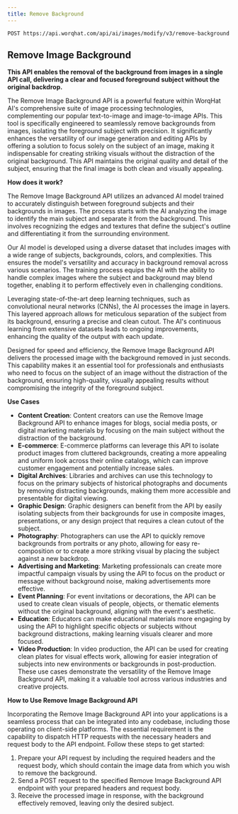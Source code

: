 ```yaml
---
title: Remove Background
---
```

`POST https://api.worqhat.com/api/ai/images/modify/v3/remove-background`

## Remove Image Background
**This API enables the removal of the background from images in a single API call, delivering a clear and focused foreground subject without the original backdrop.**

The Remove Image Background API is a powerful feature within WorqHat AI's comprehensive suite of image processing technologies, complementing our popular text-to-image and image-to-image APIs. This tool is specifically engineered to seamlessly remove backgrounds from images, isolating the foreground subject with precision. It significantly enhances the versatility of our image generation and editing APIs by offering a solution to focus solely on the subject of an image, making it indispensable for creating striking visuals without the distraction of the original background. This API maintains the original quality and detail of the subject, ensuring that the final image is both clean and visually appealing.

**How does it work?**

The Remove Image Background API utilizes an advanced AI model trained to accurately distinguish between foreground subjects and their backgrounds in images. The process starts with the AI analyzing the image to identify the main subject and separate it from the background. This involves recognizing the edges and textures that define the subject's outline and differentiating it from the surrounding environment.

Our AI model is developed using a diverse dataset that includes images with a wide range of subjects, backgrounds, colors, and complexities. This ensures the model's versatility and accuracy in background removal across various scenarios. The training process equips the AI with the ability to handle complex images where the subject and background may blend together, enabling it to perform effectively even in challenging conditions.

Leveraging state-of-the-art deep learning techniques, such as convolutional neural networks (CNNs), the AI processes the image in layers. This layered approach allows for meticulous separation of the subject from its background, ensuring a precise and clean cutout. The AI's continuous learning from extensive datasets leads to ongoing improvements, enhancing the quality of the output with each update.

Designed for speed and efficiency, the Remove Image Background API delivers the processed image with the background removed in just seconds. This capability makes it an essential tool for professionals and enthusiasts who need to focus on the subject of an image without the distraction of the background, ensuring high-quality, visually appealing results without compromising the integrity of the foreground subject.

**Use Cases**

- **Content Creation**: Content creators can use the Remove Image Background API to enhance images for blogs, social media posts, or digital marketing materials by focusing on the main subject without the distraction of the background.
- **E-commerce**: E-commerce platforms can leverage this API to isolate product images from cluttered backgrounds, creating a more appealing and uniform look across their online catalogs, which can improve customer engagement and potentially increase sales.
- **Digital Archives**: Libraries and archives can use this technology to focus on the primary subjects of historical photographs and documents by removing distracting backgrounds, making them more accessible and presentable for digital viewing.
- **Graphic Design**: Graphic designers can benefit from the API by easily isolating subjects from their backgrounds for use in composite images, presentations, or any design project that requires a clean cutout of the subject.
- **Photography**: Photographers can use the API to quickly remove backgrounds from portraits or any photo, allowing for easy re-composition or to create a more striking visual by placing the subject against a new backdrop.
- **Advertising and Marketing**: Marketing professionals can create more impactful campaign visuals by using the API to focus on the product or message without background noise, making advertisements more effective.
- **Event Planning**: For event invitations or decorations, the API can be used to create clean visuals of people, objects, or thematic elements without the original background, aligning with the event's aesthetic.
- **Education**: Educators can make educational materials more engaging by using the API to highlight specific objects or subjects without background distractions, making learning visuals clearer and more focused.
- **Video Production**: In video production, the API can be used for creating clean plates for visual effects work, allowing for easier integration of subjects into new environments or backgrounds in post-production.
These use cases demonstrate the versatility of the Remove Image Background API, making it a valuable tool across various industries and creative projects.

**How to Use Remove Image Background API**

Incorporating the Remove Image Background API into your applications is a seamless process that can be integrated into any codebase, including those operating on client-side platforms. The essential requirement is the capability to dispatch HTTP requests with the necessary headers and request body to the API endpoint. Follow these steps to get started:
1. Prepare your API request by including the required headers and the request body, which should contain the image data from which you wish to remove the background.
2. Send a POST request to the specified Remove Image Background API endpoint with your prepared headers and request body.
3. Receive the processed image in response, with the background effectively removed, leaving only the desired subject.



